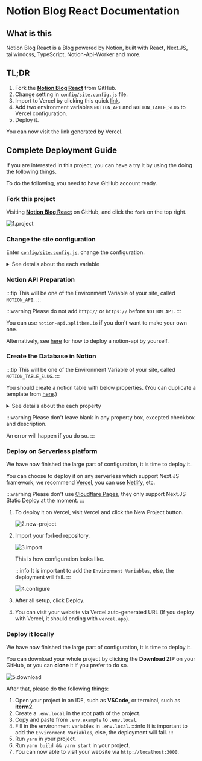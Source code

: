 
# Notion Blog React Documentation

## What is this

Notion Blog React is a Blog powered by Notion, built with React, Next.JS, tailwindcss, TypeScript, Notion-Api-Worker and more.

## TL;DR

1. Fork the [**Notion Blog React**](https://github.com/okisdev/Notion-Blog-React) from GitHub.
2. Change setting in [`config/site.config.js`](https://github.com/okisdev/Notion-Blog-React/blob/main/config/site.config.js) file.
3. Import to Vercel by clicking this quick [link](https://vercel.com/new/git/external?repository-url=https%3A%2F%2Fgithub.com%2FHarry-Yep%2FNotion-Blog-React).
4. Add two environment variables `NOTION_API` and `NOTION_TABLE_SLUG` to Vercel configuration.
5. Deploy it.

You can now visit the link generated by Vercel.

## Complete Deployment Guide

If you are interested in this project, you can have a try it by using the doing the following things.

<Callout type="info">

To do the following, you need to have GitHub account ready.

</Callout>

### Fork this project

Visiting [**Notion Blog React**](https://github.com/okisdev/Notion-Blog-React) on GitHub, and click the `fork` on the top right.

![1.project](/docs/notion-blog-react/intro/1.project.png)

### Change the site configuration

Enter [`config/site.config.js`](https://github.com/okisdev/Notion-Blog-React/blob/main/config/site.config.js), change the configuration.

<details>
  <summary>See details about the each variable</summary>

```js
module.exports = {
    global: {
        author: {
            name: 'Harry Yep', // The Blog author
            github: 'https://github.com/okisdev/Notion-Blog-React', // The Blog author GitHub
            email: 'hi@harrly.com', // The Blog author email
            privacy_policy: 'https://www.harrly.com/privacy-policy', // The Blog Privacy Policy
        },
        site: {
            name: 'Notion Blog React Example', // The Blog title
            description: 'Blog built with Notion, React, Next.js, tailwindcss, TypeScript, Notion-Api-Worker and more.', // The Blog description
            url: 'https://nbr.okis.dev/', // The blog URL
            banner_img: `https://cdn.harrly.com/project/GitHub/Notion-Blog-React/img/Notion-Blog-React.Banner.png`, // The Blog Open Graph image
            language: [
                // The supported language of the Blog (Not recommand to change, only support **简体中文** and **British England** so far)
                {
                    name: 'British English', // The language name (Default is **British English**)
                    code: 'en-GB', // The language code, this is related the URL you visited. For example, `blog.example.com/zh-CN` stand for **简体中文** of the blog.
                },
                {
                    name: 'Simplified Chinese',
                    code: 'zh-CN',
                },
            ],
        },
        content: {
            header: {
                description: `...`, // The description of the Blog, which will be shown on the header of the page. JSX supported.
                image_url: 'https://cdn.harrly.com/global/assets/icon/android-chrome-192x192.png', // The header image
            },
            license: {
                name: 'CC BY-NC-SA 4.0', // The License Name
                url: 'https://creativecommons.org/licenses/by-nc-sa/4.0/', // The License agreement URL
            },
        },
        analytics: {
            google: '', // The Google Analytics UA Code
            splitbee: 'O1KKIQNSGP18', // The Splitbee Analytics Code
        },
    },
};
```

</details>

### Notion API Preparation

:::tip
This will be one of the Environment Variable of your site, called `NOTION_API`.
:::

:::warning
Please do not add `http://` or `https://` before `NOTION_API`.
:::

You can use `notion-api.splitbee.io` if you don't want to make your own one.

Alternatively, see [here](https://github.com/splitbee/notion-api-worker) for how to deploy a notion-api by yourself.

### Create the Database in Notion

:::tip
This will be one of the Environment Variable of your site, called `NOTION_TABLE_SLUG`.
:::

You should create a notion table with below properties. (You can duplicate a template from [here](https://okisdev.notion.site/2f01c9cec94d4925b2e9aec68b0e850b).)

<details>
  <summary>See details about the each property</summary>

```
title: Title
tag: Multi-select
published: Checkbox
date: Date
slug: Text
author: Person
description: Text
```

</details>

:::warning
Please don't leave blank in any property box, excepted checkbox and description.

An error will happen if you do so.
:::

### Deploy on Serverless platform

We have now finished the large part of configuration, it is time to deploy it.

You can choose to deploy it on any serverless which support Next.JS framework, we recommend [Vercel](https://vercel.com), you can use [Netlify](https://www.netlify.com/), etc.

:::warning
Please don't use [Cloudflare Pages](https://pages.cloudflare.com/), they only support Next.JS Static Deploy at the moment.
:::

1. To deploy it on Vercel, visit Vercel and click the New Project button.

    ![2.new-project](/docs/notion-blog-react/intro/2.new-project.png)

2. Import your forked repository.

    ![3.import](/docs/notion-blog-react/intro/3.import.png)

    This is how configuration looks like.

    :::info
    It is important to add the `Environment Variables`, else, the deployment will fail.
    :::

    ![4.configure](/docs/notion-blog-react/intro/4.configure.png)

3. After all setup, click Deploy.

4. You can visit your website via Vercel auto-generated URL (If you deploy with Vercel, it should ending with `vercel.app`).

### Deploy it locally

We have now finished the large part of configuration, it is time to deploy it.

You can download your whole project by clicking the **Download ZIP** on your GitHub, or you can **clone** it if you prefer to do so.

![5.download](/docs/notion-blog-react/intro/5.download.png)

After that, please do the following things:

1. Open your project in an IDE, such as **VSCode**, or terminal, such as **iterm2**.
2. Create a `.env.local` in the root path of the project.
3. Copy and paste from `.env.example` to `.env.local`.
4. Fill in the environment variables in `.env.local`.
   :::info
   It is important to add the `Environment Variables`, else, the deployment will fail.
   :::
5. Run `yarn` in your project.
6. Run `yarn build && yarn start` in your project.
7. You can now able to visit your website via `http://localhost:3000`.
